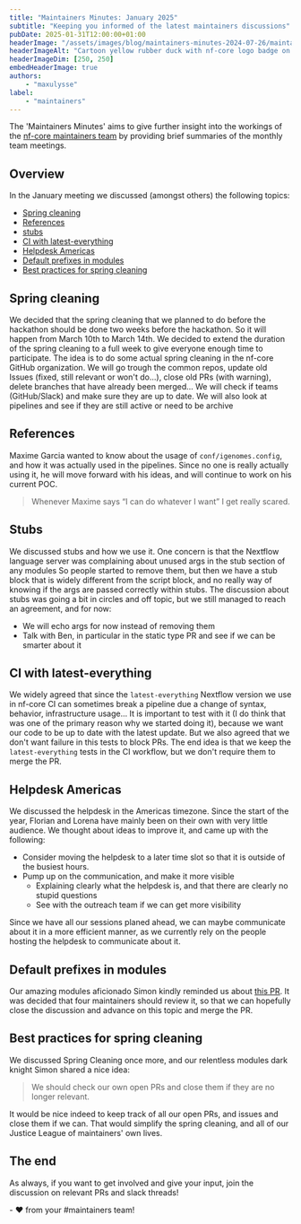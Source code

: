 ```yaml
---
title: "Maintainers Minutes: January 2025"
subtitle: "Keeping you informed of the latest maintainers discussions"
pubDate: 2025-01-31T12:00:00+01:00
headerImage: "/assets/images/blog/maintainers-minutes-2024-07-26/maintainers_duck.png"
headerImageAlt: "Cartoon yellow rubber duck with nf-core logo badge on its body with the nf-core logo."
headerImageDim: [250, 250]
embedHeaderImage: true
authors:
    - "maxulysse"
label:
    - "maintainers"
---
```



The 'Maintainers Minutes' aims to give further insight into the workings of the [nf-core maintainers team](/governance#maintainers)
by providing brief summaries of the monthly team meetings.

## Overview

In the January meeting we discussed (amongst others) the following topics:

-   [Spring cleaning](#spring-cleaning)
-   [References](#references)
-   [stubs](#stubs)
-   [CI with latest-everything](#ci-with-latest-everything)
-   [Helpdesk Americas](#helpdesk-americas)
-   [Default prefixes in modules](#default-prefixes-in-modules)
-   [Best practices for spring cleaning](#best-practices-for-spring-cleaning)

## Spring cleaning

We decided that the spring cleaning that we planned to do before the hackathon should be done two weeks before the hackathon.
So it will happen from March 10th to March 14th.
We decided to extend the duration of the spring cleaning to a full week to give everyone enough time to participate.
The idea is to do some actual spring cleaning in the nf-core GitHub organization.
We will go trough the common repos, update old Issues (fixed, still relevant or won't do...), close old PRs (with warning), delete branches that have already been merged...
We will check if teams (GitHub/Slack) and make sure they are up to date.
We will also look at pipelines and see if they are still active or need to be archive

## References

Maxime Garcia wanted to know about the usage of `conf/igenomes.config`, and how it was actually used in the pipelines.
Since no one is really actually using it, he will move forward with his ideas, and will continue to work on his current POC.

> Whenever Maxime says “I can do whatever I want” I get really scared.

## Stubs

We discussed stubs and how we use it.
One concern is that the Nextflow language server was complaining about unused args in the stub section of any modules
So people started to remove them, but then we have a stub block that is widely different from the script block, and no really way of knowing if the args are passed correctly within stubs.
The discussion about stubs was going a bit in circles and off topic, but we still managed to reach an agreement, and for now:

-   We will echo args for now instead of removing them
-   Talk with Ben, in particular in the static type PR and see if we can be smarter about it

## CI with latest-everything

We widely agreed that since the `latest-everything` Nextflow version we use in nf-core CI can sometimes break a pipeline due a change of syntax, behavior, infrastructure usage...
It is important to test with it (I do think that was one of the primary reason why we started doing it), because we want our code to be up to date with the latest update.
But we also agreed that we don't want failure in this tests to block PRs.
The end idea is that we keep the `latest-everything` tests in the CI workflow, but we don't require them to merge the PR.

## Helpdesk Americas

We discussed the helpdesk in the Americas timezone.
Since the start of the year, Florian and Lorena have mainly been on their own with very little audience.
We thought about ideas to improve it, and came up with the following:

-   Consider moving the helpdesk to a later time slot so that it is outside of the busiest hours.
-   Pump up on the communication, and make it more visible
    -   Explaining clearly what the helpdesk is, and that there are clearly no stupid questions
    -   See with the outreach team if we can get more visibility

Since we have all our sessions planed ahead, we can maybe communicate about it in a more efficient manner, as we currently rely on the people hosting the helpdesk to communicate about it.

## Default prefixes in modules

Our amazing modules aficionado Simon kindly reminded us about [this PR](https://github.com/nf-core/website/pull/2608).
It was decided that four maintainers should review it, so that we can hopefully close the discussion and advance on this topic and merge the PR.

## Best practices for spring cleaning

We discussed Spring Cleaning once more, and our relentless modules dark knight Simon shared a nice idea:

> We should check our own open PRs and close them if they are no longer relevant.

It would be nice indeed to keep track of all our open PRs, and issues and close them if we can.
That would simplify the spring cleaning, and all of our Justice League of maintainers' own lives.

## The end

As always, if you want to get involved and give your input, join the discussion on relevant PRs and slack threads!

\- :heart: from your #maintainers team!

